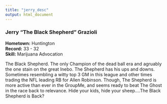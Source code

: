 ```yaml
---
title: "jerry_desc"
output: html_document
---
```

### Jerry "The Black Shepherd" Grazioli
**Hometown:** Huntington  
**Record:** 33 - 32  
**Skill:** Marijuana Advocation

The Black Shepherd. The only Champion of the dead ball era and agruably the one stain on the great Inebo. The Shepherd has his ups and downs. Sometimes resembling a witty top 3 GM in this league and other times trading the NFL leading RB for Allen Robinson. Though, The Shepherd is more active than ever in the GroupMe, and seems ready to beat The Ghost in the race back to  relevance. Hide your kids, hide your sheep....The Black Shepherd is Back? 